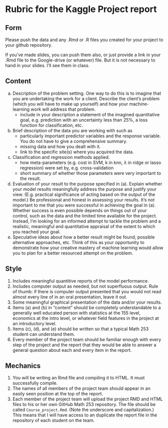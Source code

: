 # Rubric for the Kaggle Project report

## Form 

Please push the data and any .Rmd or .R files you created for your project to your github repository.

If you've made slides, you can push them also, or just provide a link in your .Rmd file to the Google-drive (or whatever) file. But it is not necessary to hand in your slides. I'll see them in class.

## Content

a. Description of the problem setting. One way to do this is to imagine that you are undertaking the work for a client. Describe the client's problem (which you will have to make up yourself) and how your machine-learning work will address that problem. 
    - include in your description a statement of the imagined quantitative goal, e.g. prediction with an uncertainty less than 25%, a loss function for classification, etc.
b. Brief description of the data you are working with such as 
    - particularly important predictor variables and the response variable. You do not have to give a comprehensive summary.
    - missing data and how you dealt with it.
    - link to the specific site(s) where you acquired the data.
c. Classification and regression methods applied.
    - how meta-parameters (e.g. cost in SVM, k in knn, $\lambda$ in ridge or lasso regression) were set by, e.g. cross-validation
    - short summary of whether those parameters were very important to the result.
d. Evaluation of your result to the purpose specified in (a). Explain whether your model results meaningfully address the purpose and justify your view. (E.g. practical significance of acting based on the output of the model.) Be professional and honest in assessing your results. It's not important to me that you were successful in achieving the goal in (a). Whether success is even possible depends on things out of your control, such as the data and the limited time available for the project. Instead, I'm looking for an informed attempt to tackle the problem and a realistic, meaningful and quantitative appraisal of the extent to which you reached your goal.
e. Speculative ideas about how a better result might be found, possible alternative approaches, etc. Think of this as your opportunity to demonstrate how your creative mastery of machine learning would allow you to plan for a better resourced attempt on the problem.

## Style

1. Includes meaningful quantitive reports of the model performance.
2. Includes computer output as needed, but not superfluous output. Rule of thumb: if there is computer output presented that you would not read almost every line of in an oral presentation, leave it out.
3. Some meaningful graphical presentation of the data and/or your results.
4. Items (a) and (b) in "content" should be completely understandable to a generally well educated person with statistics at the 155 level, economics at the intro level, or whatever field features in the project at an introductory level.
5. Items (c), (d), and (e) should be written so that a typical Math 253 student can understand them.
6. Every member of the project team should be familiar enough with every step of the project and the report that they would be able to answer a general question about each and every item in the report.

## Mechanics

1. You will be writing an Rmd file and compiling it to HTML. It must successfully compile.
2. The names of all members of the project team should appear in an easily seen position at the top of the report.
3. Each member of the project team will upload the project RMD and HTML files to his or her own GitHub Math 253 repository. The file should be called `Course_project.Rmd`. (Note the underscore and capitalization.) This means that I will have access to an duplicate the report file in the repository of each student on the team.

